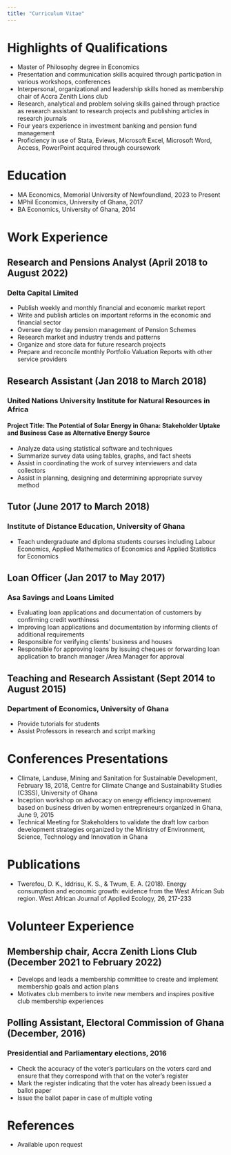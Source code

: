 ```yaml
---
title: "Curriculum Vitae"
---
```


# Highlights of Qualifications

-   Master of Philosophy degree in Economics
-   Presentation and communication skills acquired through participation in various workshops, conferences
-   Interpersonal, organizational and leadership skills honed as membership chair of Accra Zenith Lions club
-   Research, analytical and problem solving skills gained through practice as research assistant to research projects and publishing articles in research journals
-   Four years experience in investment banking and pension fund management
-   Proficiency in use of Stata, Eviews, Microsoft Excel, Microsoft Word, Access, PowerPoint acquired through coursework

# Education

-   MA Economics, Memorial University of Newfoundland, 2023 to Present
-   MPhil Economics, University of Ghana, 2017
-   BA Economics, University of Ghana, 2014

# Work Experience
## Research and Pensions Analyst (April 2018 to August 2022)
### Delta Capital Limited

-   Publish weekly and monthly financial and economic market report
-   Write and publish articles on important reforms in the economic and financial sector
-   Oversee day to day pension management of Pension Schemes
-   Research market and industry trends and patterns
-   Organize and store data for future research projects
-   Prepare and reconcile monthly Portfolio Valuation Reports with other service providers

## Research Assistant (Jan 2018 to March 2018)
### United Nations University Institute for Natural Resources in Africa
#### Project Title: The Potential of Solar Energy in Ghana: Stakeholder Uptake and Business Case as Alternative Energy Source

-   Analyze data using statistical software and techniques
-   Summarize survey data using tables, graphs, and fact sheets
-   Assist in coordinating the work of survey interviewers and data collectors
-   Assist in planning, designing and determining appropriate survey method

## Tutor (June 2017 to March 2018)
### Institute of Distance Education, University of Ghana

-   Teach undergraduate and diploma students courses including Labour Economics, Applied Mathematics of Economics and Applied Statistics for Economics

## Loan Officer (Jan 2017 to May 2017)
### Asa Savings and Loans Limited

-   Evaluating loan applications and documentation of customers by confirming credit worthiness
-   Improving loan applications and documentation by informing clients of additional requirements
-   Responsible for verifying clients’ business and houses
-   Responsible for approving loans by issuing cheques or forwarding loan application to branch manager /Area Manager for approval

## Teaching and Research Assistant (Sept 2014 to August 2015)
### Department of Economics, University of Ghana

-   Provide tutorials for students
-   Assist Professors in research and script marking

# Conferences Presentations

-   Climate, Landuse, Mining and Sanitation for Sustainable Development, February 18, 2018, Centre for Climate Change and Sustainability Studies (C3SS), University of Ghana
-   Inception workshop on advocacy on energy efficiency improvement based on business driven by women entrepreneurs organized in Ghana, June 9, 2015
-   Technical Meeting for Stakeholders to validate the draft low carbon development strategies organized by the Ministry of Environment, Science, Technology and Innovation in Ghana

# Publications

-   Twerefou, D. K., Iddrisu, K. S., & Twum, E. A. (2018). Energy consumption and economic growth: evidence from the West African Sub region. West African Journal of Applied Ecology, 26, 217-233

# Volunteer Experience
## Membership chair, Accra Zenith Lions Club (December 2021 to February 2022)

-   Develops and leads a membership committee to create and implement membership goals and action plans
-   Motivates club members to invite new members and inspires positive club membership experiences

## Polling Assistant, Electoral Commission of Ghana (December, 2016)
### Presidential and Parliamentary elections, 2016
-   Check the accuracy of the voter’s particulars on the voters card and ensure that they correspond with that on the voter’s register
-   Mark the register indicating that the voter has already been issued a ballot paper
-   Issue the ballot paper in case of multiple voting

# References

-   Available upon request
